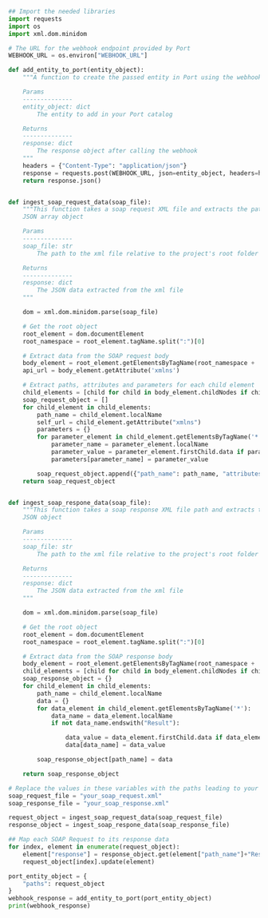 ```python showLineNumbers
## Import the needed libraries
import requests
import os
import xml.dom.minidom

# The URL for the webhook endpoint provided by Port
WEBHOOK_URL = os.environ["WEBHOOK_URL"]

def add_entity_to_port(entity_object):
    """A function to create the passed entity in Port using the webhook URL

    Params
    --------------
    entity_object: dict
        The entity to add in your Port catalog

    Returns
    --------------
    response: dict
        The response object after calling the webhook
    """
    headers = {"Content-Type": "application/json"}
    response = requests.post(WEBHOOK_URL, json=entity_object, headers=headers)
    return response.json()


def ingest_soap_request_data(soap_file):
    """This function takes a soap request XML file and extracts the path information into a
    JSON array object

    Params
    --------------
    soap_file: str
        The path to the xml file relative to the project's root folder

    Returns
    --------------
    response: dict
        The JSON data extracted from the xml file
    """

    dom = xml.dom.minidom.parse(soap_file)

    # Get the root object
    root_element = dom.documentElement
    root_namespace = root_element.tagName.split(":")[0]

    # Extract data from the SOAP request body
    body_element = root_element.getElementsByTagName(root_namespace + ':Body')[0]
    api_url = body_element.getAttribute('xmlns')

    # Extract paths, attributes and parameters for each child element
    child_elements = [child for child in body_element.childNodes if child.nodeType == child.ELEMENT_NODE]
    soap_request_object = []
    for child_element in child_elements:
        path_name = child_element.localName
        self_url = child_element.getAttribute("xmlns")
        parameters = {}
        for parameter_element in child_element.getElementsByTagName('*'):
            parameter_name = parameter_element.localName
            parameter_value = parameter_element.firstChild.data if parameter_element.firstChild else None
            parameters[parameter_name] = parameter_value

        soap_request_object.append({"path_name": path_name, "attributes": {"self_url": self_url}, "parameters": parameters, "api_url": api_url})
    return soap_request_object


def ingest_soap_respone_data(soap_file):
    """This function takes a soap response XML file path and extracts the path information into a
    JSON object

    Params
    --------------
    soap_file: str
        The path to the xml file relative to the project's root folder

    Returns
    --------------
    response: dict
        The JSON data extracted from the xml file
    """

    dom = xml.dom.minidom.parse(soap_file)

    # Get the root object
    root_element = dom.documentElement
    root_namespace = root_element.tagName.split(":")[0]

    # Extract data from the SOAP response body
    body_element = root_element.getElementsByTagName(root_namespace + ':Body')[0]
    child_elements = [child for child in body_element.childNodes if child.nodeType == child.ELEMENT_NODE]
    soap_response_object = {}
    for child_element in child_elements:
        path_name = child_element.localName
        data = {}
        for data_element in child_element.getElementsByTagName('*'):
            data_name = data_element.localName
            if not data_name.endswith("Result"):

                data_value = data_element.firstChild.data if data_element.firstChild else None
                data[data_name] = data_value

        soap_response_object[path_name] = data

    return soap_response_object

# Replace the values in these variables with the paths leading to your SOAP API definition XML files
soap_request_file = "your_soap_request.xml"
soap_response_file = "your_soap_response.xml"

request_object = ingest_soap_request_data(soap_request_file)
response_object = ingest_soap_respone_data(soap_response_file)

## Map each SOAP Request to its response data
for index, element in enumerate(request_object):
    element["response"] = response_object.get(element["path_name"]+"Response", {})
    request_object[index].update(element)

port_entity_object = {
    "paths": request_object
}
webhook_response = add_entity_to_port(port_entity_object)
print(webhook_response)
```

